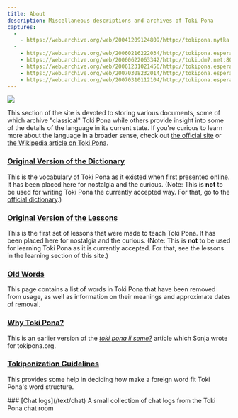 ```yaml
---
title: About
description: Miscellaneous descriptions and archives of Toki Pona  
captures:
  -
    - https://web.archive.org/web/20041209124809/http://tokipona.nytka.org:80/about/about.html
  -
    - https://web.archive.org/web/20060216222034/http://tokipona.esperanto-jeunes.org:80/about/about.html
    - https://web.archive.org/web/20060622063342/http://toki.dm7.net:80/about/about.html
    - https://web.archive.org/web/20061231021456/http://tokipona.esperanto-jeunes.org:80/about/about.html
    - https://web.archive.org/web/20070308232014/http://tokipona.esperanto-jeunes.org:80/about/about.html
    - https://web.archive.org/web/20070310112104/http://tokipona.esperanto-jeunes.org:80/about/about.html
---
```


![](/images/about.jpg)

<Change from={1}>This section of the site is devoted to storing various documents, some of which archive "classical" Toki Pona while others provide insight into some of the details of the language in its current state. If you're curious to learn more about the language in a broader sense, check out [the official site]() or [the Wikipedia article on Toki Pona](http://web.archive.org/web/20060216222034/http://en.wikipedia.org/wiki/Toki_Pona).</Change>

### [Original Version of the Dictionary](/_others/sonja/dict)  

This is the vocabulary of Toki Pona as it existed when first presented online. It has been placed here for nostalgia and the curious. (Note: This is **not** to be used for writing Toki Pona the currently accepted way. For that, go to the [official dictionary]().)

### [Original Version of the Lessons](/_others/Sonja/learn)
This is the first set of lessons that were made to teach Toki Pona. It has been placed here for nostalgia and the curious. (Note: This is **not** to be used for learning Toki Pona as it is currently accepted. For that, see the lessons in the learning section of this site.)

### [Old Words](/oldword)  
This page contains a list of words in Toki Pona that have been removed from usage, as well as information on their meanings and approximate dates of removal.

### [Why Toki Pona?](/_others/sonja/why)
This is an earlier version of the [_toki pona li seme?_]() article which Sonja wrote for tokipona.org.

### [Tokiponization Guidelines](/learn/tpize)  
This provides some help in deciding how make a foreign word fit Toki Pona's word structure.

<Change from={1}>
### [Chat logs](/text/chat)
A small collection of chat logs from the Toki Pona chat room
</Change>